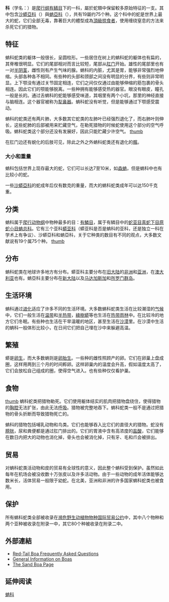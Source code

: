 {{更新|time=2019-06-30T08:47:52+00:00}}
{{Automatic Taxobox
| image = EpicratesCenchriaCenchria1.jpg
| image_caption = ''Epicrates cenchria cenchria''
| taxon=Boidae
| authority = [[J._E._Gray|J. E. Gray]], 1825
| subdivision_ranks = [[屬|屬]]
| subdivision = 
* [[蚺亞科|蚺亞科]] Boinae
** [[蚺屬|蚺屬]] ''Boa''
** [[樹蚺屬|樹蚺屬]] ''Candoia''
** [[美洲樹蚺屬|美洲樹蚺屬]] ''Corallus''
** [[虹蚺屬|虹蚺屬]] ''Epicrates''
** [[水蚺屬|水蚺屬]] ''Eunectes''
* [[沙蟒亞科|沙蟒亞科]] Erycinae
** [[橡皮蚺屬|橡皮蚺屬]] ''Charina''
** [[沙蟒屬|沙蟒屬]] ''Eryx''
** [[西非沙蟒屬|西非沙蟒屬]] ''Gongylophis''
}}
'''{{zy|蚺|-{zh-cn:rán;zh-tw:ㄖㄢˊ;zh-hk:jim4(嚴);zh-sg:rán}-}}科'''（学名：{{lang|la|Boidae}}）是[[爬行纲|爬行纲]][[有鳞目|有鳞目]]下的一科，屬於蛇類中保留較多原始特征的一支。其中包含[[沙蟒亞科|沙蟒亞科]]（{{lang|la|Erycinae}}）與[[蚺亞科|蚺亞科]]（{{lang|la|Boinae}}），共有19屬约75个种。这个科中的蛇是世界上最大的蛇，它们全部无毒，靠著巨大的體型成為[[頂級掠食者|頂級掠食者]]，使用缠绕窒息的方法来杀死它们的猎物。

== 特征 ==
蚺科蛇类的躯体一般很长，呈圆柱形。一些居住在树上的蚺科蛇的躯体也有扁的，其脊椎很明显。它们的尾部相对而言比较短，尾部从[[肛门|肛门]]开始。雄性的尾部里也有一对[[半阴茎|半阴茎]]，雌性则有产生气味的腺。蚺科的内脏，尤其是胃，能够非常强烈地伸缩。头部各种各不相同。有些种的头部和颈部之间没有明显的分界，有些则非常明显。上下颚没有通过关节固定相连，它们之间仅仅通过由能够伸缩的筋包裹的骨头相连。因此它们的颚能够脱离。一些种拥有能够感受热的器官。眼没有眼皮，瞳孔一般是长的。通过舌蚺科的蛇能够感受味道，其咽里有两个小坑，那里的神经直接与脑相连。这个器官被称为[[犁鼻器|犁鼻器]]。蚺科蛇没有听觉，但是能够通过下颚感受震动。

蚺科的蛇类还有两片肺，大多数其它蛇类的左肺叶已经强烈退化了，而右肺叶则伸长，这些蛇肺的后部被用来贮藏空气，在勒死猎物的时候蛇使用这个部分的空气呼吸。蚺科蛇类这个部分还没有发展好，因此只能贮藏少许空气。
[[文件:Mviridis_Sorong.jpg|thumb]]

在肛门边还有蜕化的后肢可见，除此之外之外蚺科蛇类还有退化的[[髖|髖]]。

=== 大小和重量 ===
蚺科包括世界上现存最大的蛇，它们可以长达7至10米，如[[森蚺|森蚺]]，但是蚺科中也有比较小的蛇。

一些[[沙蟒亞科|沙蟒亞科]]的蛇成年后仅有数克的重量，而大的蚺科蛇类成年可以达150千克重。

== 分类 ==
蚺科属于[[爬行动物纲|爬行动物纲]]中物种最多的目：[[有鱗目|有鱗目]]，属于有鳞目中的[[蛇亚目|蛇亚目]][[真蛇下目|真蛇下目]][[原蛇小目|原蛇小目]][[蚺总科|蚺总科]]。它有三个亚科[[蟒科|蟒亚科]]（蟒亚科是否是蚺科的亚科，还是独立一科在学术上有争议）、沙蟒亞科和蚺亞科，关于它种类的数目有不同的观点，大多数文献说有19个属75个种。
[[文件:Boidae4.png|thumb]]

== 分布 ==
蚺科蛇类在地球许多地方有分布。蟒亚科主要分布在[[旧大陆|旧大陆]]的[[非洲|非洲]]和[[亚洲|亚洲]]，在[[澳大利亚|澳大利亚]]也有。蚺亞科主要分布在[[新大陆|新大陆]]以及[[马达加斯加|马达加斯加]]和[[所罗门群岛|所罗门群岛]]。

== 生活环境 ==
蚺科通过[[进化论|进化]]适应了许多不同的生活环境。大多数蚺科蛇类生活在比较潮湿的[[气候|气候]]中，它们一般生活在[[温带|温带]]和[[半热带|半热带]]，[[綠樹蟒|綠樹蟒]]等也生活在[[热带雨林|热带雨林]]中。在比较冷的地方它们冬眠。有些种也生活在干旱温暖的地区，甚至生活在[[沙漠|沙漠]]里。在沙漠中生活的蚺科一般体形比较小，在日间它们把自己埋在沙中来躲避高温。

== 繁殖 ==
蟒是[[卵生|卵生]]，而大多数蚺则是[[卵胎生|卵胎生]]。一些种的雌性照顾产的卵。它们在卵巢上盘成圈，这样用两到三个月的时间孵卵。这样卵巢内的温度会升高，假如温度太高了，它们会放松自己组成的圈，使得空气进入。也有些种仅仅看护巢。

== 食物 ==
[[文件:Boa_c.i.jpg|thumb]]
蚺科蛇类把猎物勒死。它们使用躯体结实的肌肉把猎物盘绕住，使得猎物的[[胸腔|胸腔]]无法扩张，由此无法[[呼吸|呼吸]]。猎物被完整地吞下。蚺科蛇类一般不是通过把猎物的骨头折断而导致猎物死亡的。

蚺科的猎物包括哺乳动物和鸟类。它们也能够吞入比它们的直径大的猎物。蛇没有[[膀胱|膀胱]]，尿和粪便都是通过肛门排出的。它们的胃液中含有高浓度的[[盐酸|盐酸]]，它们能够在数日内把大的动物也消化掉，骨头也会被消化掉，只有牙、毛和爪会被排出。

== 贸易 ==
对蚺科蛇类活动物和皮的贸易有全球性的意义，因此整个蚺科受到保护。虽然如此每年在机场会被没收数十万张皮以及许多活动物。由于一些动物的成年活体能够达数米长，活体贸易一般限于幼蛇。在北美，亚洲和非洲的许多国家蚺科蛇类也被食用。

== 保护 ==
所有蚺科蛇类全部被收录在[[濒危野生动植物物种国际贸易公约|濒危野生动植物物种国际贸易公约]]中，其中八个物种和两个亚种被收录在附录一中，其它80个种被收录在附录二中。

== 外部連結 ==
{{Commons|Category:Boidae|蚺科}}
* [http://redtailboafaq.com Red-Tail Boa Frequently Asked Questions] {{Wayback|url=http://redtailboafaq.com/ |date=20191129174326 }}
* [http://www.redtailboa.net/ General Information on Boas] {{Wayback|url=http://www.redtailboa.net/ |date=20210506033111 }}
* [http://www.kingsnake.com/sandboa/ The Sand Boa Page] {{Wayback|url=http://www.kingsnake.com/sandboa/ |date=20210429222624 }}

== 延伸阅读 ==
{{Wikisource further reading}}

{{Snake_families}}
{{Taxonbar|from=Q45556}}

[[Category:蚺科|]]